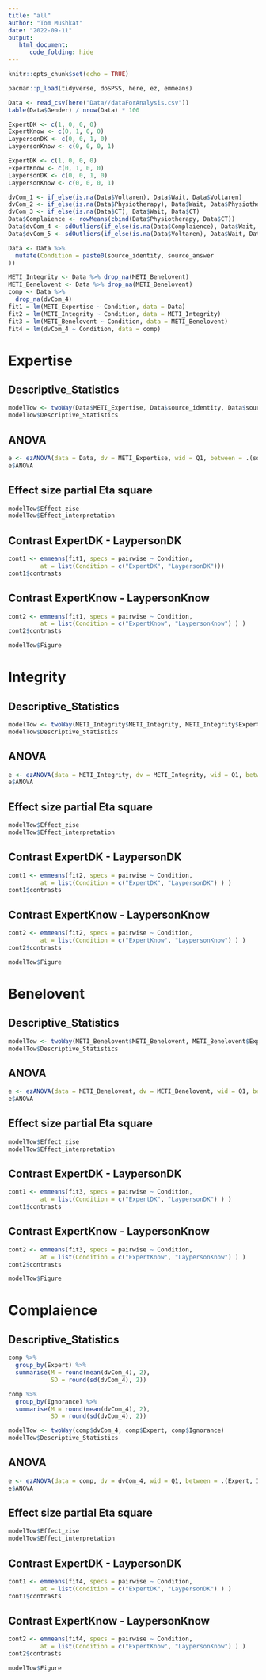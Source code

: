 ```yaml
---
title: "all"
author: "Tom Mushkat"
date: "2022-09-11"
output:
   html_document:
      code_folding: hide
---
```


```r
knitr::opts_chunk$set(echo = TRUE)
```

```r
pacman::p_load(tidyverse, doSPSS, here, ez, emmeans)

Data <- read_csv(here("Data//dataForAnalysis.csv"))
table(Data$Gender) / nrow(Data) * 100

ExpertDK <- c(1, 0, 0, 0)
ExpertKnow <- c(0, 1, 0, 0)
LaypersonDK <- c(0, 0, 1, 0)
LaypersonKnow <- c(0, 0, 0, 1)

ExpertDK <- c(1, 0, 0, 0)
ExpertKnow <- c(0, 1, 0, 0)
LaypersonDK <- c(0, 0, 1, 0)
LaypersonKnow <- c(0, 0, 0, 1)

dvCom_1 <- if_else(is.na(Data$Voltaren), Data$Wait, Data$Voltaren)
dvCom_2 <- if_else(is.na(Data$Physiotherapy), Data$Wait, Data$Physiotherapy)
dvCom_3 <- if_else(is.na(Data$CT), Data$Wait, Data$CT)
Data$Complaience <- rowMeans(cbind(Data$Physiotherapy, Data$CT))
Data$dvCom_4 <- sdOutliers(if_else(is.na(Data$Complaience), Data$Wait, Data$Complaience))
Data$dvCom_5 <- sdOutliers(if_else(is.na(Data$Voltaren), Data$Wait, Data$Voltaren))

Data <- Data %>%
  mutate(Condition = paste0(source_identity, source_answer
))

METI_Integrity <- Data %>% drop_na(METI_Benelovent)
METI_Benelovent <- Data %>% drop_na(METI_Benelovent)
comp <- Data %>%
  drop_na(dvCom_4)
fit1 = lm(METI_Expertise ~ Condition, data = Data)
fit2 = lm(METI_Integrity ~ Condition, data = METI_Integrity)
fit3 = lm(METI_Benelovent ~ Condition, data = METI_Benelovent)
fit4 = lm(dvCom_4 ~ Condition, data = comp)
```



# Expertise
## Descriptive_Statistics
```r
modelTow <- twoWay(Data$METI_Expertise, Data$source_identity, Data$source_answer)
modelTow$Descriptive_Statistics
```

## ANOVA
```r
e <- ezANOVA(data = Data, dv = METI_Expertise, wid = Q1, between = .(source_identity, source_answer), type = 3, return_aov = TRUE)
e$ANOVA
```
## Effect size partial Eta square
```r
modelTow$Effect_zise
modelTow$Effect_interpretation
```

## Contrast ExpertDK - LaypersonDK
```r

cont1 <- emmeans(fit1, specs = pairwise ~ Condition,
         at = list(Condition = c("ExpertDK", "LaypersonDK")))
cont1$contrasts
```

## Contrast ExpertKnow - LaypersonKnow

```r

cont2 <- emmeans(fit1, specs = pairwise ~ Condition,
         at = list(Condition = c("ExpertKnow", "LaypersonKnow") ) )
cont2$contrasts
```

```r


modelTow$Figure
```

# Integrity
## Descriptive_Statistics
```r

modelTow <- twoWay(METI_Integrity$METI_Integrity, METI_Integrity$Expert, METI_Integrity$Ignorance)
modelTow$Descriptive_Statistics


```

## ANOVA
```r
e <- ezANOVA(data = METI_Integrity, dv = METI_Integrity, wid = Q1, between = .(Expert, Ignorance), type = 3, white.adjust = TRUE, detailed = TRUE, return_aov = TRUE)
e$ANOVA
```
## Effect size partial Eta square
```r
modelTow$Effect_zise
modelTow$Effect_interpretation
```

## Contrast ExpertDK - LaypersonDK
```r

cont1 <- emmeans(fit2, specs = pairwise ~ Condition,
         at = list(Condition = c("ExpertDK", "LaypersonDK") ) )
cont1$contrasts
```

## Contrast ExpertKnow - LaypersonKnow

```r

cont2 <- emmeans(fit2, specs = pairwise ~ Condition,
         at = list(Condition = c("ExpertKnow", "LaypersonKnow") ) )
cont2$contrasts
```
```r


modelTow$Figure
```

# Benelovent
## Descriptive_Statistics
```r

modelTow <- twoWay(METI_Benelovent$METI_Benelovent, METI_Benelovent$Expert, METI_Benelovent$Ignorance)
modelTow$Descriptive_Statistics
```

## ANOVA
```r
e <- ezANOVA(data = METI_Benelovent, dv = METI_Benelovent, wid = Q1, between = .(Expert, Ignorance), type = 3, white.adjust = TRUE, detailed = TRUE, return_aov = TRUE)
e$ANOVA
```
## Effect size partial Eta square
```r
modelTow$Effect_zise
modelTow$Effect_interpretation
```

## Contrast ExpertDK - LaypersonDK
```r

cont1 <- emmeans(fit3, specs = pairwise ~ Condition,
         at = list(Condition = c("ExpertDK", "LaypersonDK") ) )
cont1$contrasts
```

## Contrast ExpertKnow - LaypersonKnow

```r

cont2 <- emmeans(fit3, specs = pairwise ~ Condition,
         at = list(Condition = c("ExpertKnow", "LaypersonKnow") ) )
cont2$contrasts
```
```r


modelTow$Figure
```

# Complaience
## Descriptive_Statistics
```r

comp %>% 
  group_by(Expert) %>% 
  summarise(M = round(mean(dvCom_4), 2),
            SD = round(sd(dvCom_4), 2))

comp %>% 
  group_by(Ignorance) %>% 
  summarise(M = round(mean(dvCom_4), 2),
            SD = round(sd(dvCom_4), 2))

modelTow <- twoWay(comp$dvCom_4, comp$Expert, comp$Ignorance)
modelTow$Descriptive_Statistics
```

## ANOVA
```r
e <- ezANOVA(data = comp, dv = dvCom_4, wid = Q1, between = .(Expert, Ignorance), type = 3, white.adjust = TRUE, detailed = TRUE, return_aov = TRUE)
e$ANOVA
```
## Effect size partial Eta square
```r
modelTow$Effect_zise
modelTow$Effect_interpretation
```

## Contrast ExpertDK - LaypersonDK
```r

cont1 <- emmeans(fit4, specs = pairwise ~ Condition,
         at = list(Condition = c("ExpertDK", "LaypersonDK") ) )
cont1$contrasts
```

## Contrast ExpertKnow - LaypersonKnow

```r

cont2 <- emmeans(fit4, specs = pairwise ~ Condition,
         at = list(Condition = c("ExpertKnow", "LaypersonKnow") ) )
cont2$contrasts
```
```r


modelTow$Figure
```